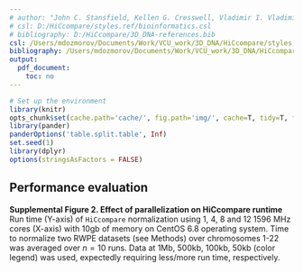 ```yaml
---
# author: "John C. Stansfield, Kellen G. Cresswell, Vladimir I. Vladimirov, Mikhail G. Dozmorov"
# csl: D:/HiCcompare/styles.ref/bioinformatics.csl
# bibliography: D:/HiCcompare/3D_DNA-references.bib
csl: /Users/mdozmorov/Documents/Work/VCU_work/3D_DNA/HiCcompare/styles.ref/genome-research.csl
bibliography: /Users/mdozmorov/Documents/Work/VCU_work/3D_DNA/HiCcompare/3D_DNA-references.bib
output:
  pdf_document:
    toc: no
---
```


```r
# Set up the environment
library(knitr)
opts_chunk$set(cache.path='cache/', fig.path='img/', cache=T, tidy=T, fig.keep='high', echo=F, dpi=100, warnings=F, message=F, comment=NA, warning=F, results='as.is', fig.width = 10, fig.height = 4) #out.width=700, 
library(pander)
panderOptions('table.split.table', Inf)
set.seed(1)
library(dplyr)
options(stringsAsFactors = FALSE)
```

## Performance evaluation

**Supplemental Figure 2. Effect of parallelization on HiCcompare runtime** Run time (Y-axis) of `HiCcompare` normalization using 1, 4, 8 and 12 1596 MHz cores (X-axis) with 10gb of memory on CentOS 6.8 operating system. Time to normalize two RWPE datasets (see Methods) over chromosomes 1-22 was averaged over $n = 10$ runs. Data at 1Mb, 500kb, 100kb, 50kb (color legend) was used, expectedly requiring less/more run time, respectively.

\begin{center}
\includegraphics[height=200px]{../figures/runtime_summary.png}
\end{center}

